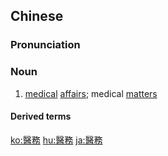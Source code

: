 {{also|医务}}
==Chinese==
{{zh-forms|s=医务}}

===Pronunciation===
{{zh-pron
|m=yīwù
|c=ji1 mou6
|mn=qz,tw,xm,zz:i-bū
|cat=n
}}

===Noun===
{{zh-noun}}

# [[medical]] [[affair]]s; medical [[matter]]s

====Derived terms====
{{zh-der|醫務室}}

[[ko:醫務]]
[[hu:醫務]]
[[ja:醫務]]